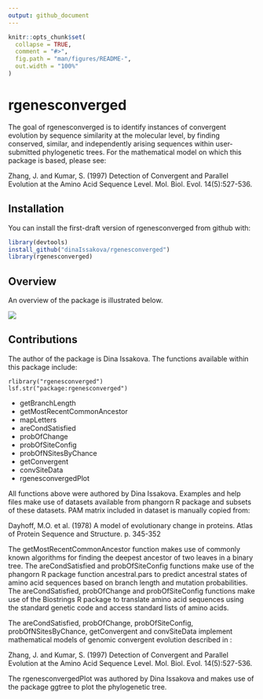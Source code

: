 ```yaml
---
output: github_document
---
```


<!-- README.md is generated from README.Rmd. Please edit that file -->

```r
knitr::opts_chunk$set(
  collapse = TRUE,
  comment = "#>",
  fig.path = "man/figures/README-",
  out.width = "100%"
)
```

# rgenesconverged

<!-- badges: start -->
<!-- badges: end -->

The goal of rgenesconverged is to identify instances of convergent evolution by sequence similarity at the molecular level, by finding conserved, similar, and independently arising sequences within user-submitted phylogenetic trees. For the mathematical model on which this package is based, please see:

Zhang, J. and Kumar, S. (1997) Detection of Convergent and Parallel Evolution at the Amino Acid Sequence Level. Mol. Biol. Evol. 14(5):527-536. 

## Installation

You can install the first-draft version of rgenesconverged from github with:

``` r
library(devtools)
install_github("dinaIssakova/rgenesconverged")
library(rgenesconverged)
```

## Overview

An overview of the package is illustrated below. 

![](./inst/extdata/ISSAKOVA_D_A1.png)

## Contributions

The author of the package is Dina Issakova. The functions available within this package include:

``` 
rlibrary("rgenesconverged")
lsf.str("package:rgenesconverged")
```
- getBranchLength
- getMostRecentCommonAncestor
- mapLetters
- areCondSatisfied
- probOfChange
- probOfSiteConfig
- probOfNSitesByChance
- getConvergent
- convSiteData
- rgenesconvergedPlot

All functions above were authored by Dina Issakova. Examples and help files make use of datasets available from phangorn R package and subsets of these datasets. PAM matrix included in dataset is manually copied from:

Dayhoff, M.O. et al. (1978) A model of evolutionary change in proteins. Atlas of Protein Sequence and Structure. p. 345-352


The getMostRecentCommonAncestor function makes use of commonly known algorithms for finding the deepest ancestor of two leaves in a binary tree. The areCondSatisfied and probOfSiteConfig functions make use of the phangorn R package function ancestral.pars to predict ancestral states of amino acid sequences based on branch length and mutation probabilities. The areCondSatisfied, probOfChange and probOfSiteConfig functions make use of the Biostrings R package to translate amino acid sequences using the standard genetic code and access standard lists of amino acids. 

The areCondSatisfied, probOfChange, probOfSiteConfig, probOfNSitesByChance, getConvergent and convSiteData implement mathematical models of genomic convergent evolution described in : 

Zhang, J. and Kumar, S. (1997) Detection of Convergent and Parallel Evolution at the Amino Acid Sequence Level. Mol. Biol. Evol. 14(5):527-536. 

The rgenesconvergedPlot was authored by Dina Issakova and makes use of the package ggtree to plot the phylogenetic tree. 

